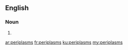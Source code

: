 ==English==

===Noun===
{{head|en}}

# {{plural of|periplasm}}

[[ar:periplasms]]
[[fr:periplasms]]
[[ku:periplasms]]
[[my:periplasms]]